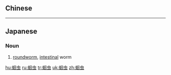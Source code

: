 {{also|蛔蟲}}
==Chinese==
{{zh-see|蛔蟲}}

----

==Japanese==
{{ja-kanjitab|蛔|虫}}

===Noun===
{{ja-noun|かいちゅう|カイチュウ|shin=回虫}}
# [[roundworm]], [[intestinal]] worm

[[hu:蛔虫]]
[[ru:蛔虫]]
[[tr:蛔虫]]
[[uk:蛔虫]]
[[zh:蛔虫]]
